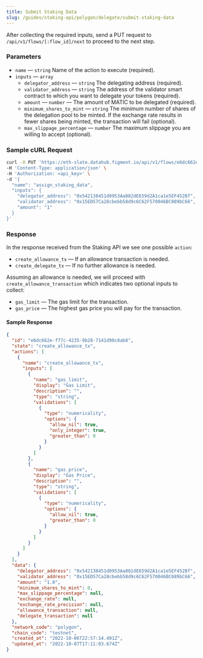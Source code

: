 ```yaml
---
title: Submit Staking Data
slug: /guides/staking-api/polygon/delegate/submit-staking-data
---
```


After collecting the required inputs, send a PUT request to `/api/v1/flows/[:flow_id]/next` to proceed to the next step.

### Parameters

- `name` &mdash; `string` Name of the action to execute (required).
- `inputs` &mdash; `array`
  - `delegator_address` &mdash; `string` The delegating address (required).
  - `validator_address` &mdash; `string` The address of the validator smart contract to which you want to delegate your tokens (required).
  - `amount` &mdash; `number` &mdash; The amount of MATIC to be delegated (required).
  - `minimum_shares_to_mint` &mdash; `string` The minimum number of shares of the delegation pool to be minted. If the exchange rate results in fewer shares being minted, the transaction will fail (optional).
  - `max_slippage_percentage` &mdash; `number` The maximum slippage you are willing to accept (optional).

### Sample cURL Request

```bash {5-10}
curl -X PUT 'https://eth-slate.datahub.figment.io/api/v1/flows/e6dc662e-f77c-4235-9b28-7141d90c8ab8/next' \
-H 'Content-Type: application/json' \
-H 'Authorization: <api_key>' \
-d '{
  "name": "assign_staking_data",
  "inputs": {
    "delegator_address": "0x542138451d0953Aa082dE659d2A1ca1e5EF452Bf",
    "validator_address": "0x15ED57Ca28cbebb58d9c6C62F570046BC089bC66",
    "amount": "1"
  }
}'
```

### Response

In the response received from the Staking API we see one possible `action`:

- `create_allowance_tx` &mdash; If an allowance transaction is needed.
- `create_delegate_tx` &mdash; If no further allowance is needed.

Assuming an allowance is needed, we will proceed with `create_allowance_transaction` which indicates two optional inputs to collect:

- `gas_limit` &mdash; The gas limit for the transaction.
- `gas_price` &mdash; The highest gas price you will pay for the transaction.

#### Sample Response

```json {6,9,25}
{
  "id": "e6dc662e-f77c-4235-9b28-7141d90c8ab8",
  "state": "create_allowance_tx",
  "actions": [
    {
      "name": "create_allowance_tx",
      "inputs": [
        {
          "name": "gas_limit",
          "display": "Gas Limit",
          "description": "",
          "type": "string",
          "validations": [
            {
              "type": "numericality",
              "options": {
                "allow_nil": true,
                "only_integer": true,
                "greater_than": 0
              }
            }
          ]
        },
        {
          "name": "gas_price",
          "display": "Gas Price",
          "description": "",
          "type": "string",
          "validations": [
            {
              "type": "numericality",
              "options": {
                "allow_nil": true,
                "greater_than": 0
              }
            }
          ]
        }
      ]
    }
  ],
  "data": {
    "delegator_address": "0x542138451d0953Aa082dE659d2A1ca1e5EF452Bf",
    "validator_address": "0x15ED57Ca28cbebb58d9c6C62F570046BC089bC66",
    "amount": "1.0",
    "minimum_shares_to_mint": 0,
    "max_slippage_percentage": null,
    "exchange_rate": null,
    "exchange_rate_precision": null,
    "allowance_transaction": null,
    "delegate_transaction": null
  },
  "network_code": "polygon",
  "chain_code": "testnet",
  "created_at": "2022-10-06T22:57:14.491Z",
  "updated_at": "2022-10-07T17:11:03.674Z"
}
```
